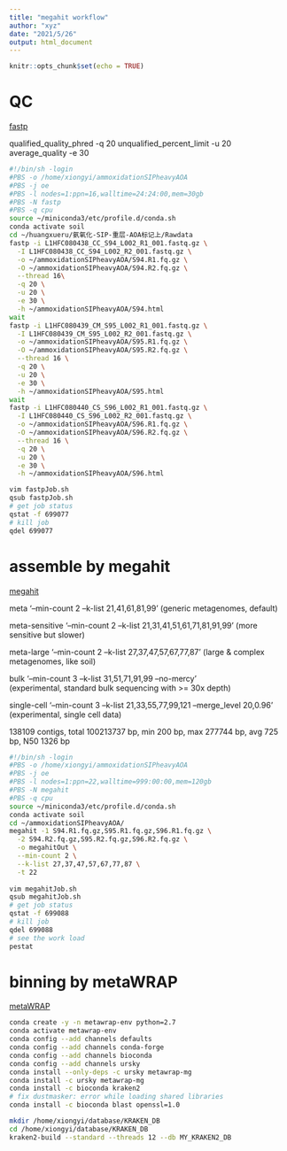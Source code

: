 ```yaml
---
title: "megahit workflow"
author: "xyz"
date: "2021/5/26"
output: html_document
---
```


```r
knitr::opts_chunk$set(echo = TRUE)
```

# QC

[fastp](https://github.com/OpenGene/fastp)

qualified_quality_phred
  -q 20 
unqualified_percent_limit
  -u 20 
average_quality
  -e 30 

```bash
#!/bin/sh -login
#PBS -o /home/xiongyi/ammoxidationSIPheavyAOA
#PBS -j oe
#PBS -l nodes=1:ppn=16,walltime=24:24:00,mem=30gb
#PBS -N fastp
#PBS -q cpu
source ~/miniconda3/etc/profile.d/conda.sh
conda activate soil
cd ~/huangxueru/氨氧化-SIP-重层-AOA标记上/Rawdata
fastp -i L1HFC080438_CC_S94_L002_R1_001.fastq.gz \
  -I L1HFC080438_CC_S94_L002_R2_001.fastq.gz \
  -o ~/ammoxidationSIPheavyAOA/S94.R1.fq.gz \
  -O ~/ammoxidationSIPheavyAOA/S94.R2.fq.gz \
  --thread 16\
  -q 20 \
  -u 20 \
  -e 30 \
  -h ~/ammoxidationSIPheavyAOA/S94.html
wait
fastp -i L1HFC080439_CM_S95_L002_R1_001.fastq.gz \
  -I L1HFC080439_CM_S95_L002_R2_001.fastq.gz \
  -o ~/ammoxidationSIPheavyAOA/S95.R1.fq.gz \
  -O ~/ammoxidationSIPheavyAOA/S95.R2.fq.gz \
  --thread 16 \
  -q 20 \
  -u 20 \
  -e 30 \
  -h ~/ammoxidationSIPheavyAOA/S95.html
wait
fastp -i L1HFC080440_CS_S96_L002_R1_001.fastq.gz \
  -I L1HFC080440_CS_S96_L002_R2_001.fastq.gz \
  -o ~/ammoxidationSIPheavyAOA/S96.R1.fq.gz \
  -O ~/ammoxidationSIPheavyAOA/S96.R2.fq.gz \
  --thread 16 \
  -q 20 \
  -u 20 \
  -e 30 \
  -h ~/ammoxidationSIPheavyAOA/S96.html

vim fastpJob.sh 
qsub fastpJob.sh
# get job status
qstat -f 699077
# kill job
qdel 699077
```

# assemble by megahit

[megahit](https://github.com/voutcn/megahit)

meta '--min-count 2 --k-list 21,41,61,81,99' 
(generic metagenomes, default)

meta-sensitive '--min-count 2 --k-list 21,31,41,51,61,71,81,91,99' 
(more sensitive but slower)

meta-large '--min-count 2 --k-list 27,37,47,57,67,77,87' 
(large & complex metagenomes, like soil)

bulk '--min-count 3 --k-list 31,51,71,91,99 --no-mercy'  
(experimental, standard bulk sequencing with >= 30x depth)

single-cell '--min-count 3 --k-list 21,33,55,77,99,121 --merge_level 20,0.96' 
(experimental, single cell data)

138109 contigs, total 100213737 bp, min 200 bp, 
max 277744 bp, avg 725 bp, N50 1326 bp

```bash
#!/bin/sh -login
#PBS -o /home/xiongyi/ammoxidationSIPheavyAOA
#PBS -j oe
#PBS -l nodes=1:ppn=22,walltime=999:00:00,mem=120gb
#PBS -N megahit
#PBS -q cpu
source ~/miniconda3/etc/profile.d/conda.sh
conda activate soil
cd ~/ammoxidationSIPheavyAOA/
megahit -1 S94.R1.fq.gz,S95.R1.fq.gz,S96.R1.fq.gz \
  -2 S94.R2.fq.gz,S95.R2.fq.gz,S96.R2.fq.gz \
  -o megahitOut \
  --min-count 2 \
  --k-list 27,37,47,57,67,77,87 \
  -t 22
  
vim megahitJob.sh 
qsub megahitJob.sh
# get job status
qstat -f 699088
# kill job
qdel 699088
# see the work load
pestat
```

# binning by metaWRAP

[metaWRAP](https://github.com/bxlab/metaWRAP)

```bash
conda create -y -n metawrap-env python=2.7
conda activate metawrap-env
conda config --add channels defaults
conda config --add channels conda-forge
conda config --add channels bioconda
conda config --add channels ursky
conda install --only-deps -c ursky metawrap-mg
conda install -c ursky metawrap-mg
conda install -c bioconda kraken2
# fix dustmasker: error while loading shared libraries
conda install -c bioconda blast openssl=1.0

mkdir /home/xiongyi/database/KRAKEN_DB
cd /home/xiongyi/database/KRAKEN_DB
kraken2-build --standard --threads 12 --db MY_KRAKEN2_DB
```

